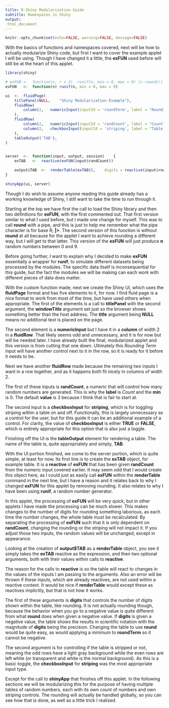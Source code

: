 ---
title: R-Shiny Modularization Guide
subtitle: Namespaces in Shiny
output:
 html_document
---
```{r include=FALSE}
knitr::opts_chunk$set(echo=FALSE, warning=FALSE, message=FALSE)
```
With the basics of functions and namespaces covered, next will be how to actually modularize Shiny code, but first I want to cover the example applet I will be using.
Though I have changed it a little, the **exFUN** used before will still be at the heart of this applet.

```{r echo = TRUE, eval = FALSE}
library(shiny)

# exFUN	<-	function(n, r = 2)	runif(n, min = 0, max = 9) |> round(r)
exFUN	<-	function(n)	runif(n, min = 0, max = 9)

ui	<-	fluidPage(
	titlePanel(NULL,	"Shiny Modularization Example"),
	fluidRow(
		column(2,	numericInput(inputId = 'roundTerm',	label = "Rounding Term",	value = 2)),
	),
	fluidRow(
		column(2,	numericInput(inputId = 'randCount',	label = "Count",	value = 3,	min = 0)),
		column(2,	checkboxInput(inputId = 'striping',	label = "Table Striping")),
	),
	tableOutput('TAB'),
)


server	<-	function(input, output, session)	{
	exTAB	<-	reactive(exFUN(input$randCount))

	output$TAB	<-	renderTable(exTAB(),	digits = reactive(input$roundTerm),	striped = reactive(input$striping))
}

shinyApp(ui, server)
```
Though I do wish to assume anyone reading this guide already has a working knowledge of Shiny, I still want to take the time to run through it.

Starting at the top we have first the call to load the Shiny library and then two definitions for **exFUN**, with the first commented out.
That first version similar to what I used before, but I made one change for myself.
This was to call **round** with a pipe, and this is just to help me remember what the pipe character is for base R; **|>**.
The second version of this function is without **round** at all because for the applet I want to achieve rounding a different way, but I will get to that latter.
This version of the **exFUN** will just produce **n** random numbers between 0 and 9.

Before going further, I want to explain why I decided to make **exFUN** essentially a wrapper for **runif**; to simulate different datasets being processed by the modules.
The specific data itself is inconsequential for this guide, but the fact the modules we will be making can each work with different pieces of data does matter.

With the custom function made, next we create the Shiny UI, which uses the **fluidPage** format and has five elements to it, for now.
I find fluid page is a nice format to work from most of the time, but have used others when appropriate.
The first of the elements is a call to **titlePanel** with the second argument, the **windowTitle** argument set just so the browser shows something better than the host address.
The **title** argument being **NULL** means no additional text is placed on the page.

The second element is a **numericInput** but I have it in a **column** of width 2 in a **fluidRow**.
That likely seems odd and unnecessary, and it is for now but will be needed later.
I have already built the final, modularized applet and this version is from cutting that one down.
Ultimately this _Rounding Term_ input will have another control next to it in the row, so it is ready for it before it needs to be.

Next we have another **fluidRow** made because the remaining two inputs I want in a row together, and as it happens both fit nicely in columns of width 2.

The first of these inputs is **randCount**, a numeric that will control how many random numbers are generated.
This is why the **label** is _Count_ and the **min** is 0.
The default **value** is 3 because I think that is fair to start at.

The second input is a **checkboxInput** for **striping**, which is for toggling striping within a table on and off.
Functionally, this is largely unnecessary as a control for the user, but for this guide it can be an additional example of a control.
For clarity, the value of **checkboxInput** is either **TRUE** or **FALSE**, which is entirely appropriate for this option that is also just a toggle.

Finishing off the UI is the **tableOutput** element for rendering a table.
The name of the table is, quite appropriately and simply, **TAB**.

With the UI portion finished, we come to the server portion, which is quite simple, at least for now.
Its first line is to create the **exTAB** object, for example table.
It is a **reactive** of **exFUN** that has been given **randCount** from the numeric input covered earlier.
It may seem odd that I would create this object here, as I could just as easily call **exFUN** within the **renderTable** command in the next line, but I have a reason and it relates back to why I changed **exFUN** for this applet by removing rounding.
It also relates to why I have been using **runif**, a random number generator.

In this applet, the processing of **exFUN** will be very quick, but in other applets I have made the processing can be much slower.
This makes changes to the number of digits for rounding something laborious, as each time the number changes, the whole table must be recalculated.
By separating the processing of **exFUN** such that it is only dependent on **randCount**, changing the rounding or the striping will not impact it.
If you adjust those two inputs, the random values will be unchanged, except in appearance.

Looking at the creation of **output$TAB** as a **renderTable** object, you see it simply takes the **exTAB** reactive as the expression, and then two optional arguments, both with their values within calls to **reactive**.

The reason for the calls to **reactive** is so the table will react to changes in the values of the inputs I am passing to the arguments.
Also an error will be thrown if these inputs, which are already reactives, are not used within a reactive context.
It would be nice if **renderTable** would except these as reactives implicitly, but that is not how it works.

The first of these arguments is **digits** that controls the number of digits shown within the table, like rounding.
It is not actually rounding though, because the behavior when you go to a negative value is quite different from what **round** does when given a negative value.
If **digits** is given a negative value, the table shows the results in scientific notation with the magnitude of **digits** being the precision.
Changing the table to use **round** would be quite easy, as would applying a minimum to **roundTerm** so it cannot be negative.

The second argument is for controlling if the table is stripped or not, meaning the odd rows have a light gray background while the even rows are left white (or transparent and white is the normal background).
As this is a basic toggle, the **checkboxInput** for **striping** was the most appropriate input type.

Except for the call to **shinyApp** that finishes off this applet.
In the following sections we will be modularizing this for the purpose of having multiple tables of random numbers, each with its own count of numbers and own striping controls.
The rounding will actually be handled globally, so you can see how that is done, as well as a little trick I realized.
